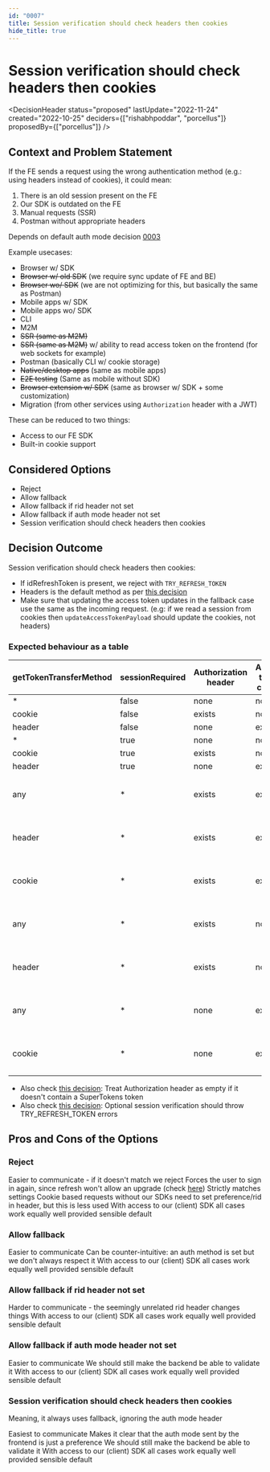 ```yaml
---
id: "0007"
title: Session verification should check headers then cookies
hide_title: true
---
```



# Session verification should check headers then cookies

<DecisionHeader status="proposed" lastUpdate="2022-11-24" created="2022-10-25" deciders={["rishabhpoddar", "porcellus"]} proposedBy={["porcellus"]} />

## Context and Problem Statement

If the FE sends a request using the wrong authentication method (e.g.: using headers instead of cookies), it could mean:
1. There is an old session present on the FE
2. Our SDK is outdated on the FE
3. Manual requests (SSR)
4. Postman without appropriate headers

Depends on default auth mode decision [0003](./0003)

Example usecases:
- Browser w/ SDK
- ~~Browser w/ old SDK~~ (we require sync update of FE and BE)
- ~~Browser wo/ SDK~~ (we are not optimizing for this, but basically the same as Postman)
- Mobile apps w/ SDK
- Mobile apps wo/ SDK
- CLI
- M2M
- ~~SSR (same as M2M)~~
- ~~SSR (same as M2M)~~ w/ ability to read access token on the frontend (for web sockets for example)
- Postman (basically CLI w/ cookie storage)
- ~~Native/desktop apps~~ (same as mobile apps)
- ~~E2E testing~~ (Same as mobile without SDK)
- ~~Browser extension w/ SDK~~ (same as browser w/ SDK + some customization)
- Migration (from other services using `Authorization` header with a JWT)

These can be reduced to two things:
- Access to our FE SDK
- Built-in cookie support

## Considered Options

* Reject
* Allow fallback
* Allow fallback if rid header not set
* Allow fallback if auth mode header not set
* Session verification should check headers then cookies

## Decision Outcome

Session verification should check headers then cookies:
- If idRefreshToken is present, we reject with `TRY_REFRESH_TOKEN`
- Headers is the default method as per [this decision](./0003)
- Make sure that updating the access token updates in the fallback case use the same as the incoming request. (e.g: if we read a session from cookies then `updateAccessTokenPayload` should update the cookies, not headers)

### Expected behaviour as a table

| getTokenTransferMethod    | sessionRequired 	| Authorization header 	| Access token cookie 	| Output                    	            |
|----------------------     |-----------------	|----------------------	|---------------------	|-----------------------------------------	|
| *                         | false           	| none                 	| none                 	| undefined                   	            |
| cookie                    | false            	| exists               	| none                 	| undefined                   	            |
| header                    | false            	| none                 	| exists               	| undefined                   	            |
| *                         | true           	| none                 	| none                 	| UNAUTHORISED            	                |
| cookie                    | true          	| exists               	| none                 	| UNAUTHORISED                           	|
| header                    | true          	| none                 	| exists               	| UNAUTHORISED                           	|
| any                       | *             	| exists               	| exist                 | Based on session validation of header 	|
| header                    | *             	| exists               	| exist                 | Based on session validation of header 	|
| cookie                    | *             	| exists               	| exist                 | Based on session validation of cookie 	|
| any                       | *             	| exists               	| none                 	| Based on session validation of header 	|
| header                    | *             	| exists               	| none                 	| Based on session validation of header 	|
| any                       | *             	| none                 	| exists               	| Based on session validation of cookie 	|
| cookie                    | *             	| none                 	| exists               	| Based on session validation of cookie 	|

- Also check [this decision](./0013): Treat Authorization header as empty if it doesn't contain a SuperTokens token
- Also check [this decision](./0019): Optional session verification should throw TRY_REFRESH_TOKEN errors

## Pros and Cons of the Options

### Reject

<ArgumentPro> Easier to communicate - if it doesn't match we reject </ArgumentPro>
<ArgumentCon> Forces the user to sign in again, since refresh won't allow an upgrade (check [here](./0008))</ArgumentCon>
<ArgumentPro> Strictly matches settings </ArgumentPro>
<ArgumentCon> Cookie based requests without our SDKs need to set preference/rid in header, but this is less used </ArgumentCon>
<ArgumentNeut> With access to our (client) SDK all cases work equally well provided sensible default </ArgumentNeut>

### Allow fallback

<ArgumentPro> Easier to communicate </ArgumentPro>
<ArgumentCon> Can be counter-intuitive: an auth method is set but we don't always respect it </ArgumentCon>
<ArgumentNeut> With access to our (client) SDK all cases work equally well provided sensible default </ArgumentNeut>

### Allow fallback if rid header not set

<ArgumentCon> Harder to communicate - the seemingly unrelated rid header changes things </ArgumentCon>
<ArgumentNeut> With access to our (client) SDK all cases work equally well provided sensible default </ArgumentNeut>


### Allow fallback if auth mode header not set

<ArgumentPro> Easier to communicate </ArgumentPro>
<ArgumentCon> We should still make the backend be able to validate it </ArgumentCon>
<ArgumentNeut> With access to our (client) SDK all cases work equally well provided sensible default </ArgumentNeut>

### Session verification should check headers then cookies

Meaning, it always uses fallback, ignoring the auth mode header

<ArgumentPro> Easiest to communicate </ArgumentPro>
<ArgumentPro> Makes it clear that the auth mode sent by the frontend is just a preference </ArgumentPro>
<ArgumentCon> We should still make the backend be able to validate it </ArgumentCon>
<ArgumentNeut> With access to our (client) SDK all cases work equally well provided sensible default </ArgumentNeut>
